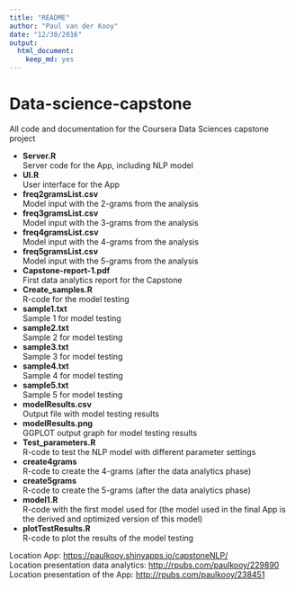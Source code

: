 ```yaml
---
title: "README"
author: "Paul van der Kooy"
date: "12/30/2016"
output: 
  html_document: 
    keep_md: yes
---
```

# Data-science-capstone

All code and documentation for the Coursera Data Sciences capstone project

* **Server.R**  
Server code for the App, including NLP model  
* **UI.R**  
User interface for the App  
* **freq2gramsList.csv**  
Model input with the 2-grams from the analysis  
* **freq3gramsList.csv**  
Model input with the 3-grams from the analysis  
* **freq4gramsList.csv**  
Model input with the 4-grams from the analysis  
* **freq5gramsList.csv**  
Model input with the 5-grams from the analysis  
* **Capstone-report-1.pdf**  
First data analytics report for the Capstone  
* **Create_samples.R**  
R-code for the model testing  
* **sample1.txt**  
Sample 1 for model testing  
* **sample2.txt**  
Sample 2 for model testing  
* **sample3.txt**  
Sample 3 for model testing  
* **sample4.txt**  
Sample 4 for model testing  
* **sample5.txt**  
Sample 5 for model testing  
* **modelResults.csv**  
Output file with model testing results  
* **modelResults.png**  
GGPLOT output graph for model testing results  
* **Test_parameters.R**  
R-code to test the NLP model with different parameter settings  
* **create4grams**  
R-code to create the 4-grams (after the data analytics phase)  
* **create5grams**  
R-code to create the 5-grams (after the data analytics phase)  
* **model1.R**  
R-code with the first model used for (the model used in the final App is the derived and optimized version of this model)  
* **plotTestResults.R**  
R-code to plot the results of the model testing  

Location App: <https://paulkooy.shinyapps.io/capstoneNLP/>  
Location presentation data analytics: <http://rpubs.com/paulkooy/229890>  
Location presentation of the App: <http://rpubs.com/paulkooy/238451>  